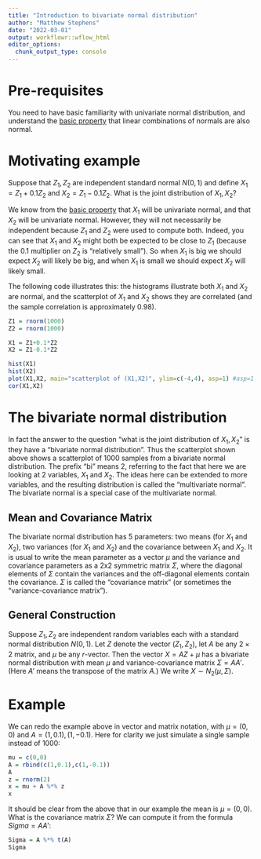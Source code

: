 ```yaml
---
title: "Introduction to bivariate normal distribution"
author: "Matthew Stephens"
date: "2022-03-01"
output: workflowr::wflow_html
editor_options:
  chunk_output_type: console
---
```


# Pre-requisites

You need to have basic familiarity with univariate normal distribution, 
and understand the [basic property](norm_lin_comb.html) that linear combinations of normals are also normal.

# Motivating example

Suppose that $Z_1,Z_2$ are independent standard normal $N(0,1)$ and define $X_1=Z_1+0.1 Z_2$ and $X_2=Z_1-0.1 Z_2$. What is the joint distribution of $X_1,X_2$?

We know from the [basic property](norm_lin_comb.html) that $X_1$ will be univariate normal, and that $X_2$ will be univariate normal. However, they will not necessarily be independent because $Z_1$ and $Z_2$ were used to compute both. Indeed, you can see that $X_1$ and $X_2$ might both be expected to be close to $Z_1$ (because the 0.1 multiplier on $Z_2$ is "relatively small"). So when $X_1$ is big we should expect $X_2$ will likely be big, and when $X_1$ is small we should expect $X_2$ will likely small.

The following code illustrates this: the histograms illustrate both $X_1$ and $X_2$ are normal, and the scatterplot of $X_1$ and $X_2$ shows they are correlated (and the sample correlation is approximately 0.98).

```r
Z1 = rnorm(1000)
Z2 = rnorm(1000)

X1 = Z1+0.1*Z2
X2 = Z1-0.1*Z2

hist(X1)
hist(X2)
plot(X1,X2, main="scatterplot of (X1,X2)", ylim=c(-4,4), asp=1) #asp=1 sets the scales of X1 and X2 the same
cor(X1,X2)
```

# The bivariate normal distribution

In fact the answer to the question "what is the joint distribution of $X_1,X_2$" is they
have a "bivariate normal distribution". Thus the scatterplot shown above shows a scatterplot of 1000 samples from a bivariate normal distribution.
The prefix "bi" means 2, referring to the fact that here we are looking at 2 variables, $X_1$ and $X_2$. The ideas here can be extended to more variables, and the resulting distribution is called the "multivariate normal". The bivariate normal is a special case of the multivariate normal.


## Mean and Covariance Matrix

The bivariate normal distribution has 5 parameters: two means (for $X_1$ and $X_2$), two variances (for $X_1$ and $X_2$) and the covariance between $X_1$ and $X_2$. It is usual to write the mean parameter as a vector $\mu$ and
the variance and covariance parameters as a 2x2 symmetric matrix $\Sigma$, where the diagonal elements of $\Sigma$ contain the variances and the off-diagonal elements contain the covariance.
$\Sigma$ is called the "covariance matrix" (or sometimes the "variance-covariance matrix").

## General Construction

Suppose $Z_1,Z_2$ are independent random variables each with a standard normal distribution $N(0,1)$. Let $Z$ denote the vector $(Z_1,Z_2)$, let $A$ be any $2 \times 2$ matrix,
and $\mu$ be any $r$-vector. Then the vector $X = AZ+\mu$ has a bivariate normal distribution with mean $\mu$ and variance-covariance matrix $\Sigma=AA'$. (Here $A'$ means the transpose of the matrix $A$.) We write $X \sim N_2(\mu,\Sigma)$.


# Example 

We can redo the example above in vector and matrix notation, with $\mu=(0,0)$ and $A=(1,0.1),(1,-0.1)$. Here for clarity we just simulate a single sample instead of 1000:

```r
mu = c(0,0)
A = rbind(c(1,0.1),c(1,-0.1))
A
z = rnorm(2)
x = mu + A %*% z
x
```

It should be clear from the above that in our example the mean is $\mu=(0,0)$.
What is the covariance matrix $\Sigma$? We can compute it from the formula $Sigma = AA'$:
```r
Sigma = A %*% t(A)
Sigma
```






